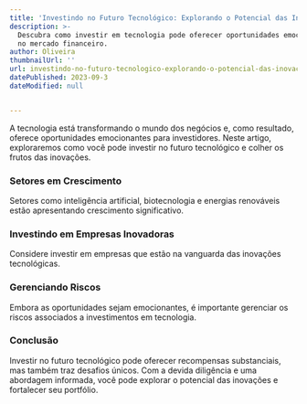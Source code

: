```yaml
---
title: 'Investindo no Futuro Tecnológico: Explorando o Potencial das Inovações'
description: >-
  Descubra como investir em tecnologia pode oferecer oportunidades emocionantes
  no mercado financeiro.
author: Oliveira
thumbnailUrl: ''
url: investindo-no-futuro-tecnologico-explorando-o-potencial-das-inovacoes
datePublished: 2023-09-3
dateModified: null


---
```


A tecnologia está transformando o mundo dos negócios e, como resultado, oferece oportunidades emocionantes para investidores. Neste artigo, exploraremos como você pode investir no futuro tecnológico e colher os frutos das inovações.

### Setores em Crescimento

Setores como inteligência artificial, biotecnologia e energias renováveis estão apresentando crescimento significativo.

### Investindo em Empresas Inovadoras

Considere investir em empresas que estão na vanguarda das inovações tecnológicas.

### Gerenciando Riscos

Embora as oportunidades sejam emocionantes, é importante gerenciar os riscos associados a investimentos em tecnologia.

### Conclusão

Investir no futuro tecnológico pode oferecer recompensas substanciais, mas também traz desafios únicos. Com a devida diligência e uma abordagem informada, você pode explorar o potencial das inovações e fortalecer seu portfólio.

